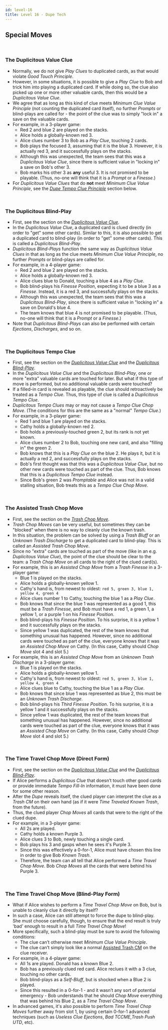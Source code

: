 ```yaml
---
id: level-16
title: Level 16 - Dupe Tech
---
```


## Special Moves

<br />

### The Duplicitous Value Clue

- Normally, we do not give _Play Clues_ to duplicated cards, as that would violate _Good Touch Principle_.
- However, in some situations, it is possible to give a _Play Clue_ to Bob and trick him into playing a duplicated card. If while doing so, the clue also picked up one or more other valuable cards, then this would be a _Duplicitous Value Clue_.
- We agree that as long as this kind of clue meets _Minimum Clue Value Principle_ (not counting the duplicated card itself), no further _Prompts_ or blind-plays are called for - the point of the clue was to simply "lock in" a save on the valuable cards.
- For example, in a 3-player game:
  - Red 2 and blue 2 are played on the stacks.
  - Alice holds a globally-known red 3.
  - Alice clues number 3 to Bob as a _Play Clue_, touching 2 cards.
  - Bob plays the focused 3, assuming that it is the blue 3. However, it is actually red 3, and it successfully plays on the stacks.
  - Although this was unexpected, the team sees that this was a _Duplicitous Value Clue_, since there is sufficient value in "locking in" a save on Bob's other 3.
  - Bob marks his other 3 as **any** useful 3. It is not promised to be playable. (Thus, no-one will think that it is a _Prompt_ or a _Finesse_.)
- For _Duplicitous Value Clues_ that do **not** meet _Minimum Clue Value Principle_, see the _[Dupe Tempo Clue Principle](#dupe-tempo-clue-principle)_ section below.

<br />

### The Duplicitous Blind-Play

- First, see the section on the _[Duplicitous Value Clue](#duplicitous-value-clue)_.
- In the _Duplicitous Value Clue_, a duplicated card is clued directly (in order to "get" some other cards). Similar to this, it is also possible to get a duplicated card to blind-play (in order to "get" some other cards). This is called a _Duplicitous Blind-Play_.
- _Duplicitous Blind-Plays_ function the same way as _Duplicitous Value Clues_ in that as long as the clue meets _Minimum Clue Value Principle_, no further _Prompts_ or blind-plays are called for.
- For example, in a 4-player game:
  - Red 2 and blue 2 are played on the stacks.
  - Alice holds a globally-known red 3.
  - Alice clues blue to Donald, touching a blue 4 as a _Play Clue_.
  - Bob blind-plays his _Finesse Position_, expecting it to be a blue 3 as a _Finesse_. Instead, it is a red 3, and successfully plays on the stacks.
  - Although this was unexpected, the team sees that this was a _Duplicitous Blind-Play_, since there is sufficient value in "locking in" a save on Donald's blue 4.
  - The team knows that blue 4 is not promised to be playable. (Thus, no-one will think that it is a _Prompt_ or a _Finesse_.)
- Note that _Duplicitous Blind-Plays_ can also be performed with certain _Ejections_, _Discharges_, and so on.

<br />

### The Duplicitous Tempo Clue

- First, see the section on the _[Duplicitous Value Clue](#duplicitous-value-clue)_ and the _[Duplicitous Blind-Play](#duplicitous-blind-play)_.
- In the _Duplicitous Value Clue_ and the _Duplicitous Blind-Play_, one or more "extra" valuable cards are touched for later. But what if this type of move is performed, but no additional valuable cards were touched?
- If a filled-in card is revealed as playable, the clue should retroactively be treated as a _Tempo Clue_. Thus, this type of clue is called a _Duplicitous Tempo Clue_.
- _Duplicitous Tempo Clues_ may or may not cause a _Tempo Clue Chop Move_. (The conditions for this are the same as a "normal" _Tempo Clue_.)
- For example, in a 3-player game:
  - Red 1 and blue 1 are played on the stacks.
  - Cathy holds a globally-known red 2.
  - Bob holds a previously-touched green 2, but its rank is not yet known.
  - Alice clues number 2 to Bob, touching one new card, and also "filling in" the green 2.
  - Bob knows that this is a _Play Clue_ on the blue 2. He plays it, but it is actually a red 2, and successfully plays on the stacks.
  - Bob's first thought was that this was a _Duplicitous Value Clue_, but no other new cards were touched as part of the clue. Thus, Bob knows that this is a _Duplicitous Tempo Clue_ instead.
  - Since Bob's green 2 was _Promptable_ and Alice was not in a valid stalling situation, Bob treats this as a _Tempo Clue Chop Move_.

<br />

### The Assisted Trash Chop Move

- First, see the section on the _[Trash Chop Move](level-4.mdx#the-trash-chop-move)_.
- _Trash Chop Moves_ can be very useful, but sometimes they can be "blocked" when there is no way to cleanly clue the known trash.
- In this situation, the problem can be solved by using a _Trash Bluff_ or an _Unknown Trash Discharge_ to get a duplicated card to blind-play. This is called an _Assisted Trash Chop Move_.
- Since no "extra" cards are touched as part of the move (like in an e.g. _Duplicitous Value Clue_), the point of the clue should be clear to the team: a _Trash Chop Move_ on all cards to the right of the clued card(s).
- For example, this is an _Assisted Chop Move_ from a _Trash Finesse_ in a 3-player game:
  - Blue 1 is played on the stacks.
  - Alice holds a globally-known yellow 1.
  - Cathy's hand is, from newest to oldest: `red 5, green 3, blue 1, yellow 4, green 4`
  - Alice clues number 1 to Cathy, touching the blue 1 as a _Play Clue_.
  - Bob knows that since the blue 1 was represented as a good 1, this must be a _Trash Finesse_, and Bob must have a red 1, a green 1, a yellow 1, or a purple 1 on his _Finesse Position_.
  - Bob blind-plays his _Finesse Position_. To his surprise, it is a yellow 1 and it successfully plays on the stacks.
  - Since yellow 1 was duplicated, the rest of the team knows that something unusual has happened. However, since no additional cards were touched as part of the clue, everyone knows that it was an _Assisted Chop Move_ on Cathy. (In this case, Cathy should _Chop Move_ slot 4 and slot 5.)
- For example, this is an _Assisted Chop Move_ from an _Unknown Trash Discharge_ in a 3-player game:
  - Blue 1 is played on the stacks.
  - Alice holds a globally-known yellow 1.
  - Cathy's hand is, from newest to oldest: `red 5, green 3, blue 1, yellow 4, green 4`
  - Alice clues blue to Cathy, touching the blue 1 as a _Play Clue_.
  - Bob knows that since blue 1 was represented as blue 2, this must be an _Unknown Trash Discharge_.
  - Bob blind-plays his _Third Finesse Position_. To his surprise, it is a yellow 1 and it successfully plays on the stacks.
  - Since yellow 1 was duplicated, the rest of the team knows that something unusual has happened. However, since no additional cards were touched as part of the clue, everyone knows that it was an _Assisted Chop Move_ on Cathy. (In this case, Cathy should _Chop Move_ slot 4 and slot 5.)

<br />

### The Time Travel Chop Move (Direct Form)

- First, see the section on the _[Duplicitous Value Clue](#duplicitous-value-clue)_ and the _[Duplicitous Blind-Play](#duplicitous-blind-play)_.
- If Alice performs a _Duplicitous Clue_ that doesn’t touch other good cards or provide immediate _Tempo Fill-In_ information, it must have been done for some other reason.
- After the _Dupe_ reveals itself, the clued player can interpret the clue as a _Trash CM_ on their own hand (as if it were _Time Traveled_ _Known Trash_, from the future).
- Thus, the clued player _Chop Moves_ all cards that were to the right of the clued dupe.
- For example, in a 3-player game:
  - All 2s are played.
  - Cathy holds a known Purple 3.
  - Alice clues 3 to Bob, newly touching a single card.
  - Bob plays his 3 and gasps when he sees it's Purple 3.
  - Since this was effectively a 0-for-1, Alice must have chosen this line in order to give Bob _Known Trash_.
  - Therefore, the team can all tell that Alice performed a _Time Travel Chop Move_. Bob _Chop Moves_ all the cards that were behind his Purple 3.

<br />

### The Time Travel Chop Move (Blind-Play Form)

- What if Alice wishes to perform a _Time Travel Chop Move_ on Bob, but is unable to cleanly clue it directly by itself?
- In such a case, Alice can still attempt to force the dupe to blind-play. She must choose carefully, though, to ensure that the end result is truly 'bad' enough to result in a full _Time Travel Chop Move_!
- More specifically, such a blind-play must be sure to avoid the following conditions:
  - The clue can’t otherwise meet _Minimum Clue Value Principle_.
  - The clue can’t simply look like a normal [Assisted Trash CM](#the-assisted-trash-chop-move) on the clue receiver.
- For example, in a 4-player game:
  - All 1s are played. Donald has a known Blue 2.
  - Bob has a previously clued red card. Alice reclues it with a 3 clue, touching no other cards.
  - Bob blind-plays as a _Self-Bluff_, but is shocked when a Blue 2 is played.
  - Since this resulted in a 0-for-1 - and it wasn’t any sort of potential emergency - Bob understands that he should _Chop Move_ everything that was behind his Blue 2, as a _Time Travel Chop Move_.
- In advanced games, it's also possible to perform _Time Travel Chop Moves_ further away from slot 1, by using certain 0-for-1 advanced techniques (such as _Useless Clue Ejections_, _Bad TCCME_,_Trash Push UTD_, etc).
